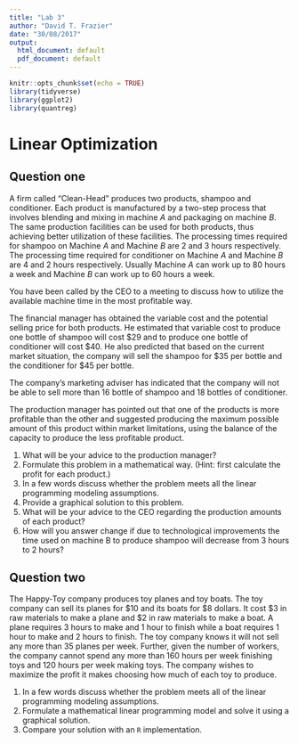 ```yaml
---
title: "Lab 3"
author: "David T. Frazier"
date: "30/08/2017"
output:
  html_document: default
  pdf_document: default
---
```


```r
knitr::opts_chunk$set(echo = TRUE)
library(tidyverse)
library(ggplot2)
library(quantreg)
```
# Linear Optimization

## Question one

A firm called "Clean-Head" produces two products, shampoo and conditioner. Each product is manufactured by a two-step process that involves blending and mixing in machine $A$ and packaging on machine $B$. The same production facilities can be used for both products, thus achieving better utilization of these facilities. The processing times required for shampoo on Machine $A$ and Machine $B$ are 2 and 3 hours respectively. The processing time required for conditioner on Machine $A$ and Machine $B$ are 4 and 2 hours respectively. Usually Machine $A$ can work up to 80 hours a week and Machine $B$ can work up to 60 hours a week.     

You have been called by the CEO to a meeting to discuss how to utilize the available machine time in the most profitable way.

The financial manager has obtained the variable cost and the potential selling price for both products. He estimated that variable cost to produce one bottle of shampoo will cost \$29 and to produce one bottle of conditioner will cost \$40. He also predicted that based on the current market situation, the company will sell the shampoo for \$35 per bottle and the conditioner for \$45 per bottle.   
 
The company's marketing adviser has indicated that the company will not be able to sell more than 16 bottle of shampoo and 18 bottles of conditioner.

The production manager has pointed out that one of the products is more profitable than the other and suggested producing the maximum possible amount of this product within market limitations, using the balance of the capacity to produce the less profitable product.

1.	What will be your advice to the production manager? 
2.	Formulate this problem in a mathematical way.  (Hint: first calculate the profit for each product.)
3.	In a few words discuss whether the problem meets all the linear programming modeling assumptions. 
4.	Provide a graphical solution to this problem.
5.	What will be your advice to the CEO regarding the production amounts of each product?
6.	How will you answer change if due to technological improvements the time used on machine B to produce shampoo will decrease from 3 hours to 2 hours? 


## Question two

The Happy-Toy company produces toy planes and toy boats. The toy company can sell its planes for \$10 and its boats for \$8 dollars. It cost \$3 in raw materials to make a plane and $2 in raw materials to make a boat. A plane requires 3 hours to make and 1 hour to finish while a boat requires 1 hour to make and 2 hours to finish. The toy company knows it will not sell any more than 35 planes per week. Further, given the number of workers, the company cannot spend any more than 160 hours per week finishing toys and 120 hours per week making toys. The company wishes to maximize the profit it makes choosing how much of each toy to produce.


1. In a few words discuss whether the problem meets all of the linear programming modeling assumptions. 
2. Formulate a mathematical linear programming model and solve it using a graphical solution.
3. Compare your solution with an `R` implementation. 
